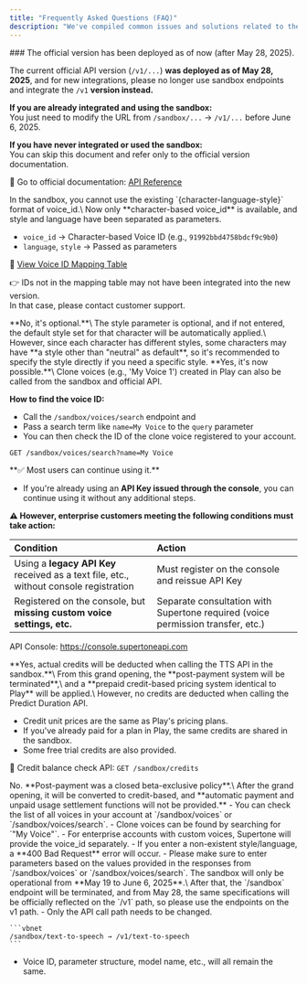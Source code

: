 ```yaml
---
title: "Frequently Asked Questions (FAQ)"
description: "We've compiled common issues and solutions related to the sandbox and structural changes. If you have any questions or problems during the service transition, please check here first."
---
```


<Warning>
  ### The official version has been deployed as of now (after May 28, 2025).

  The current official API version (`/v1/...`) **was deployed as of May 28, 2025**, and for new integrations, please no longer use sandbox endpoints and integrate the `/v1` **version instead.**

  **If you are already integrated and using the sandbox:**\
  You just need to modify the URL from `/sandbox/...` → `/v1/...` before June 6, 2025.

  **If you have never integrated or used the sandbox:**\
  You can skip this document and refer only to the official version documentation.

  📄 Go to official documentation: [API Reference](/en/api-reference/introduction)
</Warning>

<Accordion title="My existing voice_id no longer works.">
  In the sandbox, you cannot use the existing `{character-language-style}` format of voice_id.\
  Now only **character-based voice_id** is available, and style and language have been separated as parameters.

  - `voice_id` → Character-based Voice ID (e.g., `91992bbd4758bdcf9c9b0`)
  - `language`, `style` → Passed as parameters

  📄 [View Voice ID Mapping Table](https://docs.google.com/spreadsheets/d/1RPP9rxE8lWKrkhU91pdHUxOfYGEpqRSDaIybmVBFFZ0/edit?usp=sharing)

  👉 IDs not in the mapping table may not have been integrated into the new version.\
  In that case, please contact customer support.
</Accordion>

<Accordion title="Do I need to enter the style parameter?">
  **No, it's optional.**\
  The style parameter is optional, and if not entered, the default style set for that character will be automatically applied.\
  However, since each character has different styles, some characters may have **a style other than "neutral" as default**, so it's recommended to specify the style directly if you need a specific style.
</Accordion>

<Accordion title="Can I use clone voices in the API as well?">
  **Yes, it's now possible.**\
  Clone voices (e.g., 'My Voice 1') created in Play can also be called from the sandbox and official API.

  **How to find the voice ID:**

  - Call the `/sandbox/voices/search` endpoint and
  - Pass a search term like `name=My Voice` to the `query` parameter
  - You can then check the ID of the clone voice registered to your account.

  ```http
  GET /sandbox/voices/search?name=My Voice
  ```
</Accordion>

<Accordion title="Can I continue using my existing API Key?">
  **✅ Most users can continue using it.**

  - If you're already using an **API Key issued through the console**, you can continue using it without any additional steps.

  **⚠️ However, enterprise customers meeting the following conditions must take action:**

  | Condition                                                | Action                             |
  | :------------------------------------------------ | :----------------------------- |
  | Using a **legacy API Key** received as a text file, etc., without console registration | Must register on the console and reissue API Key |
  | Registered on the console, but **missing custom voice settings, etc.**            | Separate consultation with Supertone required (voice permission transfer, etc.)    |

  API Console: https://console.supertoneapi.com
</Accordion>

<Accordion title="Will credits be deducted when calling the TTS API in the sandbox?">
  **Yes, actual credits will be deducted when calling the TTS API in the sandbox.**\
  From this grand opening, the **post-payment system will be terminated**,\
  and a **prepaid credit-based pricing system identical to Play** will be applied.\
  However, no credits are deducted when calling the Predict Duration API.

  - Credit unit prices are the same as Play's pricing plans.
  - If you've already paid for a plan in Play, the same credits are shared in the sandbox.
  - Some free trial credits are also provided.

  📌 Credit balance check API: `GET /sandbox/credits`
</Accordion>

<Accordion title="Can I still use post-payment like before?">
  No. **Post-payment was a closed beta-exclusive policy**.\
  After the grand opening, it will be converted to credit-based, and **automatic payment and unpaid usage settlement functions will not be provided.**
</Accordion>

<Accordion title="How can I find the ID of a clone voice or custom voice?">
  - You can check the list of all voices in your account at `/sandbox/voices` or `/sandbox/voices/search`.
  - Clone voices can be found by searching for `"My Voice"`.
  - For enterprise accounts with custom voices, Supertone will provide the voice_id separately.
</Accordion>

<Accordion title="What happens if I enter an incorrect style or language parameter?">
  - If you enter a non-existent style/language, a **400 Bad Request** error will occur.
  - Please make sure to enter parameters based on the values provided in the responses from `/sandbox/voices` or `/sandbox/voices/search`.
</Accordion>

<Accordion title="How long can I use the sandbox?">
  The sandbox will only be operational from **May 19 to June 6, 2025**.\
  After that, the `/sandbox` endpoint will be terminated, and from May 28, the same specifications will be officially reflected on the `/v1` path, so please use the endpoints on the v1 path.
</Accordion>

<Accordion title="What needs to be changed when switching back from sandbox to v1?">
  - Only the API call path needs to be changed.

    ```vbnet
    /sandbox/text-to-speech → /v1/text-to-speech
    ```
  - Voice ID, parameter structure, model name, etc., will all remain the same.
</Accordion>

